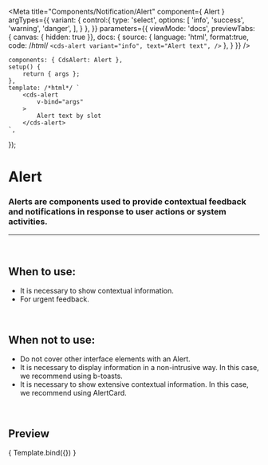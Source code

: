 
<Meta
	title="Components/Notification/Alert"
	component={ Alert }
	argTypes={{
		variant: {
			control:{
				type: 'select',
				options: [
					'info',
					'success',
					'warning',
					'danger',
				],
			}
		},
	}}
	parameters={{
		viewMode: 'docs',
		previewTabs: { canvas: { hidden: true }},
		docs: {
			source: {
				language: 'html',
				format:true,
				code: /*html*/ 
`<cds-alert
	variant="info",
	text="Alert text",
/>`
			},
		}
	}}
/>

	components: { CdsAlert: Alert },
	setup() {
		return { args };
	},
	template: /*html*/ `
		<cds-alert
			v-bind="args" 
		>
			Alert text by slot
		</cds-alert>
	`,
});

# Alert

### Alerts are components used to provide contextual feedback and notifications in response to user actions or system activities.

---
<br />

## When to use:
- It is necessary to show contextual information.
- For urgent feedback.

<br />

## When not to use:
- Do not cover other interface elements with an Alert.
- It is necessary to display information in a non-intrusive way. In this case, we recommend using b-toasts.
- It is necessary to show extensive contextual information. In this case, we recommend using AlertCard.

<br />

## Preview

<Canvas>
	<Story
		name="Alert"
		args={{
			variant: 'info',
			text: 'Alert Text',
		}}
	>
		{ Template.bind({}) }
	</Story>
</Canvas>

<ArgsTable story="Alert" />